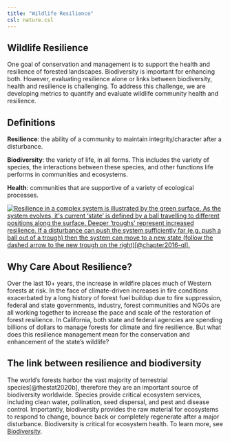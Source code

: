 ```yaml
---
title: "Wildlife Resilience"
csl: nature.csl
---
```


## Wildlife Resilience

One goal of conservation and management is to support the health and resilience of forested landscapes. Biodiversity is important for enhancing both. However, evaluating resilience alone or links between biodiversity, health and resilience is challenging. To address this challenge, we are developing metrics to quantify and evaluate wildlife community health and resilience.

::: callout-tip
## Definitions

**Resilience**: the ability of a community to maintain integrity/character after a disturbance.

**Biodiversity**: the variety of life, in all forms. This includes the variety of species, the interactions between these species, and other functions life performs in communities and ecosystems.

**Health**: communities that are supportive of a variety of ecological processes.
:::

[![Resilience in a complex system is illustrated by the green surface. As the system evolves, it\'s current 'state' is defined by a ball travelling to different positions along the surface. Deeper 'troughs' represent increased resilience. If a disturbance can push the system sufficiently far (e.g. push a ball out of a trough) then the system can move to a new state (follow the dashed arrow to the new trough on the right)[@chapter2016-ql].](images/Roopnarine_Angielczyk_2016_Resilience_Image.png){fig-alt="Figure from Roopnarine and Angielczyk 2016." fig-align="center"}](https://www.researchgate.net/publication/309242056_The_Stability_of_Ecological_Communities_as_an_Agent_of_Evolutionary_Selection)

## Why Care About Resilience?

Over the last 10+ years, the increase in wildfire places much of Western forests at risk. In the face of climate-driven increases in fire conditions exacerbated by a long history of forest fuel buildup due to fire suppression, federal and state governments, industry, forest communities and NGOs are all working together to increase the pace and scale of the restoration of forest resilience. In California, both state and federal agencies are spending billions of dollars to manage forests for climate and fire resilience. But what does this resilience management mean for the conservation and enhancement of the state's wildlife?

## The link between resilience and biodiversity

The world's forests harbor the vast majority of terrestrial species[@thestat2020b], therefore they are an important source of biodiversity worldwide. Species provide critical ecosystem services, including clean water, pollination, seed dispersal, and pest and disease control. Importantly, biodiversity provides the raw material for ecosystems to respond to change, bounce back or completely regenerate after a major disturbance. Biodiversity is critical for ecosystem health. To learn more, see [Biodiversity](biodiversity.qmd). <!-- <iframe src="pdf/Metrics_Wildlife_Community_Resilience_Summary.pdf" width="100%" height="1000px"> -->
